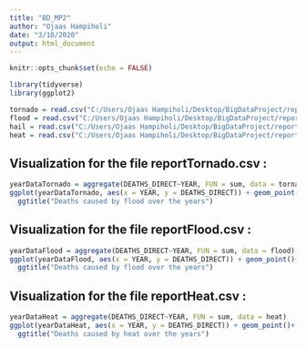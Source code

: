 ```yaml
---
title: "BD_MP2"
author: "Ojaas Hampiholi"
date: "3/10/2020"
output: html_document
---
```


```r
knitr::opts_chunk$set(echo = FALSE)
```

```r
library(tidyverse)
library(ggplot2)
```

```r
tornado = read.csv("C:/Users/Ojaas Hampiholi/Desktop/BigDataProject/reportTornado.csv")
flood = read.csv("C:/Users/Ojaas Hampiholi/Desktop/BigDataProject/reportFlood.csv")
hail = read.csv("C:/Users/Ojaas Hampiholi/Desktop/BigDataProject/reportHail.csv")
heat = read.csv("C:/Users/Ojaas Hampiholi/Desktop/BigDataProject/reportHeat.csv")
```

## Visualization for the file reportTornado.csv :



```r
yearDataTornado = aggregate(DEATHS_DIRECT~YEAR, FUN = sum, data = tornado)
ggplot(yearDataTornado, aes(x = YEAR, y = DEATHS_DIRECT)) + geom_point() + xlim(1996.5,2007.5) +
  ggtitle("Deaths caused by flood over the years")
```

## Visualization for the file reportFlood.csv :

```r
yearDataFlood = aggregate(DEATHS_DIRECT~YEAR, FUN = sum, data = flood)
ggplot(yearDataFlood, aes(x = YEAR, y = DEATHS_DIRECT)) + geom_point()+ xlim(1996.5,2007.5) +
  ggtitle("Deaths caused by flood over the years")
```

## Visualization for the file reportHeat.csv :

```r
yearDataHeat = aggregate(DEATHS_DIRECT~YEAR, FUN = sum, data = heat)
ggplot(yearDataHeat, aes(x = YEAR, y = DEATHS_DIRECT)) + geom_point()+ xlim(1996.5,2007.5) +
  ggtitle("Deaths caused by heat over the years")
```




